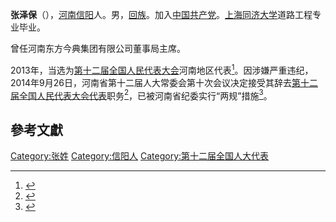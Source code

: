 '''张泽保'''（{{bd|1966年||}}），[[河南|河南]][[信阳|信阳]]人。男，[[回族|回族]]。加入[[中国共产党|中国共产党]]。[[上海同济大学|上海同济大学]]道路工程专业毕业。

曾任河南东方今典集团有限公司董事局主席。

2013年，当选为[[第十二届全国人民代表大会|第十二届全国人民代表大会]]河南地区代表<ref>{{cite news|title=全国人大代表信息-张泽保|url= http://210.82.31.1:8084/delegate/viewDelegate.action?dbid=121441|accessdate=2013-04-05|newspaper=全国人大网}}{{dead link|date=2018年2月 |bot=InternetArchiveBot |fix-attempted=yes }}</ref>。因涉嫌严重违纪，2014年9月26日，河南省第十二届人大常委会第十次会议决定接受其辞去[[第十二届全国人民代表大会代表|第十二届全国人民代表大会代表]]职务<ref>{{cite news|title=第十二届全国人民代表大会常务委员会代表资格审查委员会关于个别代表的代表资格的报告（2014年11月1日第十二届全国人民代表大会常务委员会第十一次会议通过）|url=http://www.npc.gov.cn/wxzl/gongbao/2014-12/23/content_1892465.htm|accessdate=2016-07-03|newspaper=中国人大网|archive-date=2016-08-28|archive-url=https://web.archive.org/web/20160828182503/http://www.npc.gov.cn/wxzl/gongbao/2014-12/23/content_1892465.htm|dead-url=no}}</ref>，已被河南省纪委实行“两规”措施<ref >{{cite news|title=河南东方今典老板张泽保已被两规，曾获称中原地产的深海蛟龙|url=http://www.thepaper.cn/newsDetail_forward_1268831|accessdate=2016-07-03|newspaper=澎湃新闻|archive-date=2016-08-14|archive-url=https://web.archive.org/web/20160814142431/http://www.thepaper.cn/newsDetail_forward_1268831}}</ref>。

==參考文獻==
{{reflist}}
{{中国政治人物小作品}}

[[Category:张姓|Category:张姓]]
[[Category:信阳人|Category:信阳人]]
[[Category:第十二届全国人大代表|Category:第十二届全国人大代表]]